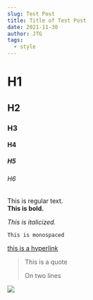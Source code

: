 ```yaml
---
slug: Test Post
title: Title of Test Post
date: 2021-11-30
author: JTG
tags:
  - style
---
```

# H1

## H2

### H3

#### H4

##### H5

###### H6

This is regular text.\
**This is bold.**

*This is italicized.*

`This is monospaced`

[this is a hyperlink](google.com)

> This is a quote
>
> On two lines





![](/images/202973528_1817228795115580_6770059078891478246_n.jpeg)